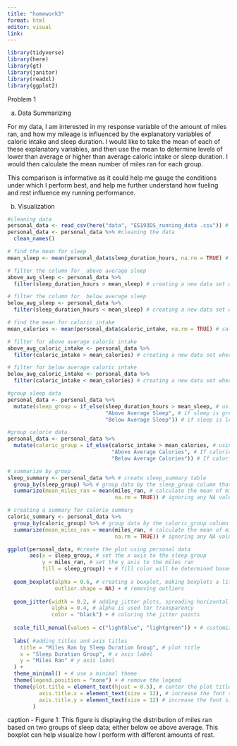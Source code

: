 ```yaml
---
title: "homework3"
format: html
editor: visual
link:
---
```


```r
library(tidyverse)
library(here)
library(gt)
library(janitor)
library(readxl)
library(ggplot2)
```

Problem 1

(a) Data Summarizing

For my data, I am interested in my response variable of the amount of miles ran, and how my mileage is influenced by the explanatory variables of caloric intake and sleep duration. I would like to take the mean of each of these explanatory variables, and then use the mean to determine levels of lower than average or higher than average caloric intake or sleep duration. I would then calculate the mean number of miles ran for each group.

This comparison is informative as it could help me gauge the conditions under which I perform best, and help me further understand how fueling and rest influence my running performance.

(b) Visualization

```r
#cleaning data 
personal_data <- read_csv(here("data", "ES193DS_running_data .csv")) # read in the data 
personal_data <- personal_data %>% #cleaning the data 
  clean_names()
```

```r
# find the mean for sleep
mean_sleep <- mean(personal_data$sleep_duration_hours, na.rm = TRUE) # calculating the mean for sleep, na.rm = TRUE is being used just in case there are NA values in the data 

# filter the column for  above average sleep 
above_avg_sleep <- personal_data %>% 
  filter(sleep_duration_hours > mean_sleep) # creating a new data set where sleep is above average

# filter the column for  below average sleep
below_avg_sleep <- personal_data %>%
  filter(sleep_duration_hours < mean_sleep) # creating a new data set where sleep is below the average
```

```r
# find the mean for caloric intake 
mean_calories <- mean(personal_data$caloric_intake, na.rm = TRUE) # calculating the mena f or sleep, na.rm = TRUE is being used just in case there are NA Values in the data 

# filter for above average caloric intake 
above_avg_caloric_intake <- personal_data %>% 
  filter(caloric_intake > mean_calories) # creating a new data set where caloric intake is above average 

# filter for below average caloric intake 
below_avg_caloric_intake <- personal_data %>%
  filter(caloric_intake < mean_calories) # creating a new data set where caloric intake is below average
```


```r
#group sleep data 
personal_data <- personal_data %>% 
  mutate(sleep_group = if_else(sleep_duration_hours > mean_sleep, # using mutate to create 'sleep_group'
                               "Above Average Sleep", # if sleep is greater than the mean sleep and is TRUE, it will be above average sleep 
                               "Below Average Sleep")) # if sleep is less than the mean sleep, it will be FALSE, and  will be below average sleep 
```

```r
#group calorie data
personal_data <- personal_data %>%
  mutate(caloric_group = if_else(caloric_intake > mean_calories, # using mutate to create 'caloric_group'
                                 "Above Average Calories", # If caloric intake is greater than the mean calories and is TRUE, it will be labeled as "Above Average Calories"
                                 "Below Average Calories")) # If caloric intake is lower than the mean calories, it will be FALSE and labeled as "Below Average Calories"
```


```r
# summarize by group 
sleep_summary <- personal_data %>% # create sleep_summary table 
  group_by(sleep_group) %>% # group data by the sleep_group column that was previously created 
  summarize(mean_miles_ran = mean(miles_ran, # calculate the mean of miles_ran for between groups 
                                  na.rm = TRUE)) # ignoring any NA values 

# creating a summary for calorie_summary
caloric_summary <- personal_data %>%
  group_by(caloric_group) %>% # group data by the caloric_group column
  summarize(mean_miles_ran = mean(miles_ran, # calculate the mean of miles_ran between groups 
                                  na.rm = TRUE)) # ignoring any NA values 
```


```r

ggplot(personal_data, #create the plot using personal data 
       aes(x = sleep_group, # set the x axis to the sleep group 
           y = miles_ran, # set the y axis to the miles ran 
           fill = sleep_group)) + # fill color will be determined based on sleep group 
  
  geom_boxplot(alpha = 0.6, # creating a boxplot, making boxplots a little transparent with alpha 
               outlier.shape = NA) + # removing outliers 
  
  geom_jitter(width = 0.2, # adding jitter plots, spreading horizontally 
              alpha = 0.4, # alpha is used tor transparency 
              color = "black") + # coloring the jitter points 
  
  scale_fill_manual(values = c("lightblue", "lightgreen")) + # customizing colors 
  
  labs( #adding titles and axis titles 
    title = "Miles Ran by Sleep Duration Group", # plot title 
    x = "Sleep Duration Group", # x axis label 
    y = "Miles Ran" # y axis label 
  ) +
  theme_minimal() + # use a minimal theme 
  theme(legend.position = "none") + # remove the legend 
  theme(plot.title = element_text(hjust = 0.5), # center the plot title 
          axis.title.x = element_text(size = 12), # increase the font size 
          axis.title.y = element_text(size = 12) # increase the font size 
        ) 
```

caption - Figure 1: This figure is displaying the distribution of miles ran based on two groups of sleep data; either below oe above average. This boxplot can help visualize how I perform with different amounts of rest.